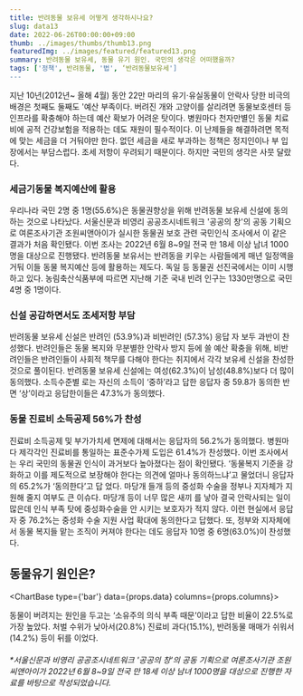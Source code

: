 ```yaml
---
title: 반려동물 보유세 어떻게 생각하시나요?
slug: data13
date: 2022-06-26T00:00:00+09:00
thumb: ../images/thumbs/thumb13.png
featuredImg: ../images/featured/featured13.png
summary: 반려동물 보유세, 동물 유기 원인. 국민의 생각은 어떠했을까?
tags: ['정책', 반려동물, '법', ‘반려동물보유세']
---
```


지난 10년(2012년~ 올해 4월) 동안 22만 마리의 유기⋅유실동물이 안락사 당한 비극의 배경은 첫째도 둘째도 '예산 부족이다. 버려진 개와 고양이를 살리려면 동물보호센터 등 인프라를 확충해야 하는데 예산 확보가 어려운 탓이다. 병원마다 천자만별인 동물 치료비에 공적 건강보험을 적용하는 데도 재원이 필수적이다. 이 난제들을 해결하려면 목적에 맞는 세금을 더 거둬야만 한다. 없던 세금을 새로 부과하는 정책은 정지인이나 부 입장에서는 부담스럽다. 조세 저항이 우려되기 때문이다. 하지만 국민의 생각은 사뭇 달랐다. 


### 세금기동물 복지예산에 활용 
우리나라 국민 2명 중 1명(55.6%)은 동물권향상을 위해 반려동물 보유세 신설에 동의하는 것으로 나타났다. 서울신문과 비영리 공공조시네트워크 '공공의 창'의 공동 기획으로 여론조사기관 조원씨앤아이가 실시한 동물권 보호 관련 국민인식 조사에서 이 같은 결과가 처음 확인됐다. 이번 조사는 2022년 6월 8~9일 전국 만 18세 이상 남녀 1000명을 대상으로 진행됐다.
반려동물 보유서는 반려동을 키우는 사람들에게 매년 일정액을 거둬 이들 동물 복지예산 등에 활용하는 제도다. 독일 등 동물권 선진국에서는 이미 시행하고 있다. 농림축산식품부에 따르면 지난해 기준 국내 빈려 인구는 1330만명으로 국민 4명 중 1명이다.


### 신설 공감하면서도 조세저항 부담 
반려동물 보유세 신설은 반려인 (53.9%)과 비반려인 (57.3%) 응답 자 보두 과반이 찬성했다. 반려인들은 동물 복지와 무분별한 안락사 방지 등에 쓸 예산 확충을 위해, 비반려인들은 반려인들이 사회적 책무를 다해야 한다는 취지에서 각각 보유세 신설을 찬성한 것으로 풀이된다. 
반려동물 보유세 신설에는 여성(62.3%)이 남성(48.8%)보다 더 많이 동의했다. 소득수준별 로는 자신의 소득이 ‘중하’라고 답한 응답자 중 59.8가 동의한 반면 ‘상’이라고 응답한이들은 47.3%가 동의했다. 


### 동물 진료비 소득공제 56%가 찬성
진료비 소득공제 및 부가가치세 면제에 대해서는 응답자의 56.2%가 동의했다. 병원마다 제각각인 진료비를 통일하는 표준수가제 도입은 61.4%가 찬성했다. 
이번 조사에서는 우리 국민의 동물권 인식이 과거보다 높아졌다는 점이 확인됐다. ‘동물복지 기준을 강화하고 이를 제도적으로 보장해야 한다는 의견에 얼마나 동의하느냐’고 물었더니 응답자의 65.2%가 ‘동의한다’고 답 었다.
마당개 들개 등의 중성화 수술을 정부나 지자체가 지원해 줄지 여부도 큰 이슈다. 마당개 등이 너무 많은 새끼 를 낳아 결국 안락사되는 일이 많은데 인식 부족 탓에 중성화수술을 안 시키는 보호자가 적지 않다. 이런 현실에서 응답자 중 76.2%는 중성화 수술 지원 사업 확대에 동의한다고 답했다.
또, 정부와 지자체에서 동물 복지들 맡는 조직이 커져야 한다는 데도 응답자 10명 중 6명(63.0%)이 찬성했다. 



## 동물유기 원인은?

<ChartBase type={'bar'} data={props.data} columns={props.columns}></ChartBase>

동물이 버려지는 원인을 두고는 ‘소유주의 의식 부족 때문’이라고 답한 비율이 22.5%로 가장 높았다. 처벌 수위가 낮아서(20.8%) 진료비 과다(15.1%), 반려동물 매매가 쉬워서(14.2%) 등이 뒤를 이었다. 


###### *서울신문과 비영리 공공조시네트워크 '공공의 창'의 공동 기획으로 여론조사기관 조원씨앤아이가 2022년 6월 8~9일 전국 만 18세 이상 남녀 1000명을 대상으로 진행한 자료를 바탕으로 작성되었습니다.
